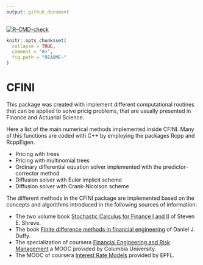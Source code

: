 ```yaml
---
output: github_document
---
```

<!-- badges: start -->
[![R-CMD-check](https://github.com/pedroguarderas/CFINI/actions/workflows/R-CMD-check.yaml/badge.svg)](https://github.com/pedroguarderas/CFINI/actions/workflows/R-CMD-check.yaml)
<!-- badges: end -->
  
<!-- README.md is generated from README.Rmd. Please edit that file -->

```r
knitr::opts_chunk$set(
  collapse = TRUE,
  comment = "#>",
  fig.path = "README-"
)
```
CFINI
=====

This package was created with implement different computational routines that can be applied to 
solve pricig problems, that are usually presented in Finance and Actuarial Science.

Here a list of the main numerical methods implemented inside CFINI. Many of this functions are 
coded with C++ by employing the packages Rcpp and RcppEigen.

- Pricing with trees
- Pricing with multinomial trees
- Ordinary differential equation solver implemented with the predictor-corrector method
- Diffusion solver with Euler implicit scheme
- Diffusion solver with Crank-Nicolson scheme

The different methods in the CFINI package are implemented based on the concepts and algorithms
introduced in the following sources of information:

- The two volume book [Stochastic Calculus for Finance I and II](https://doi.org/10.1007/978-0-387-22527-2) 
of Steven E. Shreve.
- The book [Finite difference methods in financial engineering](
https://www.wiley.com/en-us/Finite+Difference+Methods+in+Financial+Engineering:+A+Partial+Differential+Equati
on+Approach-p-9781118856482) of Daniel J. Duffy.
- The specialization of coursera [Financial Engineering and Risk Management](https://www.coursera.org/specializations/financialengineering) a MOOC provided by 
Columbia University.
- The MOOC of coursera [Interest Rate Models](https://www.coursera.org/learn/interest-rate-models) 
provided by EPFL.
